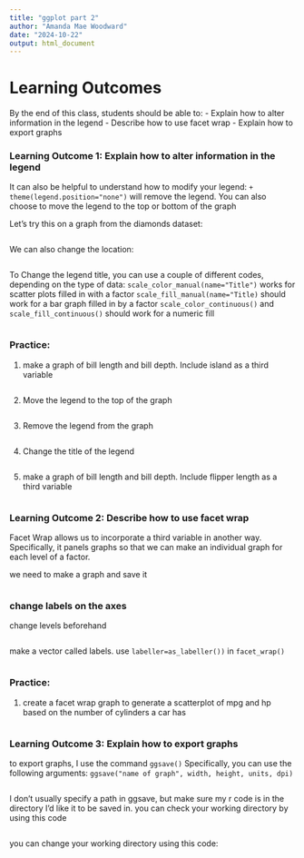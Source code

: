 ```yaml
---
title: "ggplot part 2"
author: "Amanda Mae Woodward"
date: "2024-10-22"
output: html_document
---
```


# Learning Outcomes
By the end of this class, students should be able to: 
- Explain how to alter information in the legend 
- Describe how to use facet wrap
- Explain how to export graphs


### Learning Outcome 1: Explain how to alter information in the legend
It can also be helpful to understand how to modify your legend: 
`+ theme(legend.position="none")` will remove the legend. You can also choose to move the legend to the top or bottom of the graph

Let's try this on a graph from the diamonds dataset: 
```r

```

We can also change the location: 
```r

```

To Change the legend title, you can use a couple of different codes, depending on the type of data: 
`scale_color_manual(name="Title")` works for scatter plots filled in with a factor
`scale_fill_manual(name="Title)` should work for a bar graph filled in by a factor
`scale_color_continuous()` and `scale_fill_continuous()` should work for a numeric fill
```r

```

### Practice:

1) make a graph of bill length and bill depth. Include island as a third variable
```r

```

2) Move the legend to the top of the graph
```r

```

3) Remove the legend from the graph 
```r

```

4) Change the title of the legend
```r

```


5) make a graph of bill length and bill depth. Include flipper length as a third variable
```r

```

### Learning Outcome 2: Describe how to use facet wrap
Facet Wrap allows us to incorporate a third variable in another way. Specifically, it panels graphs so that we can make an individual graph for each level of a factor.

we need to make a graph and save it 
```r


```

### change labels on the axes
change levels beforehand
```r

```

make a vector called labels. use `labeller=as_labeller())` in `facet_wrap()`
```r

```

### Practice: 
1) create a facet wrap graph to generate a scatterplot of mpg and hp based on the number of cylinders a car has
```r

```

### Learning Outcome 3: Explain how to export graphs
to export graphs, I use the command `ggsave()`
Specifically, you can use the following arguments: 
`ggsave("name of graph", width, height, units, dpi)`
```r

```
I don't usually specify a path in ggsave, but make sure my r code is in the directory I'd like it to be saved in. you can check your working directory by using this code
```r

```
you can change your working directory using this code: 
```r

```
